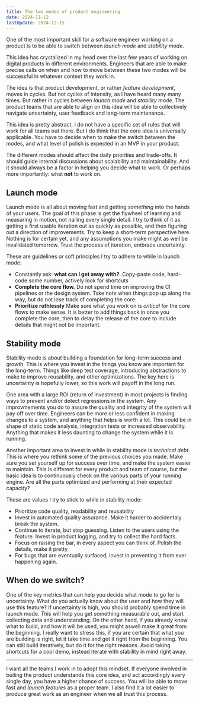 ```yaml
---
title: The two modes of product engineering
date: 2024-11-12
lastUpdate: 2024-12-15
---
```


One of the most important skill for a software engineer working on a product is
to be able to switch between _launch mode_ and _stability mode_.

This idea has crystalized in my head over the last few years of working on
digital products in different environments. Engineers that are able to make
precise calls on when and how to move between these two modes will be successful
in whatever context they work in.

The idea is that product development, or rather _feature development_, moves in
cycles. But not cycles of intensity, as I have heard many many times. But rather
in cycles between _launch mode_ and _stability mode_. The product teams that are
able to align on this idea will be able to collectively navigate uncertainty,
user feedback and long-term maintenance.

This idea is pretty abstract, I do not have a specific set of rules that will
work for all teams out there. But I do think that the core idea is universally
applicable. You have to decide when to make the switch between the modes, and
what level of polish is expected in an MVP in your product.

The different modes should affect the daily priorities and trade-offs. It should
guide internal discussions about scalability and maintainability. And it should
always be a factor in helping you decide what to work. Or perhaps more
importantly: what **not** to work on.

## Launch mode

Launch mode is all about moving fast and getting _something_ into the hands of
your users. The goal of this phase is get the flywheel of learning and measuring
in motion, not nailing every single detail. I try to think of it as getting a
first usable iteration out as quickly as possible, and then figuring out a
direction of improvements. Try to keep a short-term perspective here. Nothing is
for certain yet, and any assumptions you make might as well be invalidated
tomorrow. Trust the process of iteration, embrace uncertainty.

These are guidelines or soft principles I try to adhere to while in launch mode:

-   Constantly ask: **what can I get away with?**. Copy-paste code, hard-code
    some number, actively look for shortcuts
-   **Complete the core flow.** Do not spend time on improving the CI pipelines
    or the design system. Take note when things pop up along the way, but do not
    lose track of completing the core.
-   **Prioritize ruthlessly** Make sure what you work on is _critical_ for the
    core flows to make sense. It is better to add things back in once you
    complete the core, then to delay the release of the core to include details
    that might not be important.

## Stability mode

Stability mode is about building a foundation for long-term success and growth.
This is where you invest in the things you know are important for the long-term.
Things like deep test coverage, introducing abstractions to make to improve
reusability, and other optimizations. The key here is uncertainty is hopefully
lower, so this work will payoff in the long run.

One area with a large ROI (return of investment) in most projects is finding
ways to prevent and/or detect regressions in the system. Any improvmements you
do to assure the quality and integrity of the system will pay off over time.
Engineers can be more or less confident in making changes to a system, and
anything that helps is worth a lot. This could be in shape of static code
analysis, integration tests or increased observability. Anything that makes it
less daunting to change the system while it is running.

Another important area to invest in while in stability mode is _technical debt_.
This is where you rethink some of the previous choices you made. Make sure you
set yourself up for success over time, and make the system easier to maintain.
This is different for every product and team of course, but the basic idea is to
continuously check on the various parts of your running engine. Are all the
parts optimized and performing at their expected capacity?

These are values I try to stick to while in stability mode:

-   Prioritize code quality, readability and reusability
-   Invest in automated quality assurance. Make it harder to accidentaly break
    the system.
-   Continue to iterate, but stop guessing. Listen to the users using the
    feature. Invest in product logging, and try to collect the hard facts.
-   Focus on raising the bar, in every aspect you can think of. Polish the
    details, make it pretty
-   For bugs that are eventually surfaced, invest in preventing it from ever
    happening again.

## When do we switch?

One of the key metrics that can help you decide what mode to go for is
uncertainty. What do you actually know about the user and how they will use this
feature? If uncertainty is high, you should probably spend time in launch mode.
This will help you get something measurable out, and start collecting data and
understanding. On the other hand, if you already know what to build, and how it
will be used, you might aswell make it great from the beginning. I really want
to stress this, if you are certain that what you are building is right, let it
take time and get it right from the beginning. You can still build iteratively,
but do it for the right reasons. Avoid taking shortcuts for a cool demo, instead
iterate with stability in mind right away.

---

I want all the teams I work in to adopt this mindset. If everyone involved in
builing the product understands this core idea, and act accordingly every single
day, you have a higher chance of success. You will be able to move fast and
_launch features_ as a proper team. I also find it a lot easier to produce great
work as an engineer when we all trust this process.

